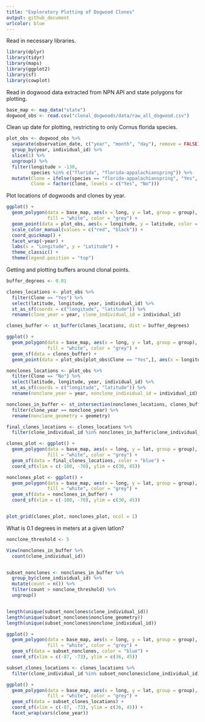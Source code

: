 ```yaml
---
title: "Exploratory Plotting of Dogwood Clones"
output: github_document
urlcolor: blue
---
```


Read in necessary libraries. 

```r
library(dplyr)
library(tidyr)
library(maps)
library(ggplot2)
library(sf)
library(cowplot)
```

Read in dogwood data extracted from NPN API and state polygons for plotting. 

```r
base_map <- map_data("state")
dogwood_obs <- read.csv("clonal_dogwoods/data/raw_all_dogwood.csv")
```

Clean up date for plotting, restricting to only Cornus florida species. 

```r
plot_obs <- dogwood_obs %>% 
  separate(observation_date, c("year", "month", "day"), remove = FALSE) %>% 
  group_by(year, individual_id) %>%
  slice(1) %>% 
  ungroup() %>% 
  filter(longitude > -130, 
         species %in% c("florida", "florida-appalachianspring")) %>% 
  mutate(Clone = ifelse(species == "florida-appalachianspring", "Yes", "No"), 
         Clone = factor(Clone, levels = c("Yes", "No")))
```

Plot locations of dogwoods and clones by year. 

```r
ggplot() +
  geom_polygon(data = base_map, aes(x = long, y = lat, group = group), 
               fill = "white", color = "grey") +
  geom_point(data = plot_obs, aes(x = longitude, y = latitude, color = Clone)) +
  scale_color_manual(values = c("red", "black")) +
  coord_quickmap() +
  facet_wrap(~year) +
  labs(x = "Longitude", y = "Latitude") +
  theme_classic() + 
  theme(legend.position = "top")
```

Getting and plotting buffers around clonal points. 

```r
buffer_degrees <- 0.01

clones_locations <- plot_obs %>% 
  filter(Clone == "Yes") %>% 
  select(latitude, longitude, year, individual_id) %>% 
  st_as_sf(coords = c("longitude", "latitude")) %>% 
  rename(clone_year = year, clone_individual_id = individual_id)

clones_buffer <- st_buffer(clones_locations, dist = buffer_degrees)

ggplot() +
  geom_polygon(data = base_map, aes(x = long, y = lat, group = group), 
               fill = "white", color = "grey") +
  geom_sf(data = clones_buffer) +
  geom_point(data = plot_obs[plot_obs$Clone == "Yes",], aes(x = longitude, y = latitude), size = 0.1)

nonclones_locations <- plot_obs %>% 
  filter(Clone == "No") %>% 
  select(latitude, longitude, year, individual_id) %>% 
  st_as_sf(coords = c("longitude", "latitude")) %>% 
  rename(nonclone_year = year, nonclone_individual_id = individual_id)

nonclones_in_buffer <- st_intersection(nonclones_locations, clones_buffer) %>% 
  filter(clone_year == nonclone_year) %>% 
  rename(nonclone_geometry = geometry) 

final_clones_locations <- clones_locations %>% 
  filter(clone_individual_id %in% nonclones_in_buffer$clone_individual_id)

clones_plot <- ggplot() +
  geom_polygon(data = base_map, aes(x = long, y = lat, group = group), 
               fill = "white", color = "grey") +
  geom_sf(data = final_clones_locations, color = "blue") +
  coord_sf(xlim = c(-100, -70), ylim = c(30, 45))

nonclones_plot <- ggplot() +
  geom_polygon(data = base_map, aes(x = long, y = lat, group = group), 
               fill = "white", color = "grey") +
  geom_sf(data = nonclones_in_buffer) +
  coord_sf(xlim = c(-100, -70), ylim = c(30, 45))


plot_grid(clones_plot, nonclones_plot, ncol = 1)

```

What is 0.1 degrees in meters at a given latlon? 

```r
nonclone_threshold <- 5

View(nonclones_in_buffer %>% 
  count(clone_individual_id))


subset_nonclones <- nonclones_in_buffer %>% 
  group_by(clone_individual_id) %>% 
  mutate(count = n()) %>% 
  filter(count > nonclone_threshold) %>% 
  ungroup()


length(unique(subset_nonclones$clone_individual_id))
length(unique(subset_nonclones$nonclone_geometry))
length(unique(subset_nonclones$nonclone_individual_id))

ggplot() +
  geom_polygon(data = base_map, aes(x = long, y = lat, group = group), 
               fill = "white", color = "grey") +
  geom_sf(data = subset_nonclones, color = "blue") +
  coord_sf(xlim = c(-87, -73), ylim = c(36, 45))

subset_clones_locations <- clones_locations %>% 
  filter(clone_individual_id %in% subset_nonclones$clone_individual_id)

ggplot() +
  geom_polygon(data = base_map, aes(x = long, y = lat, group = group), 
               fill = "white", color = "grey") +
  geom_sf(data = subset_clones_locations) +
  coord_sf(xlim = c(-87, -73), ylim = c(36, 45)) +
  facet_wrap(vars(clone_year))

```



